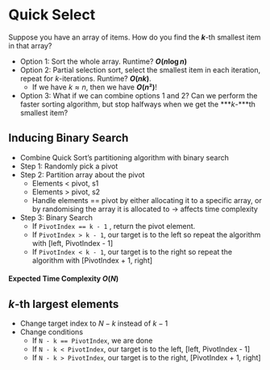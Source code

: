 # Quick Select

Suppose you have an array of items. How do you find the ***k***-th smallest item in that array?

- Option 1: Sort the whole array. Runtime? **$O(n \log n)$**
- Option 2: Partial selection sort, select the smallest item in each iteration, repeat for $k$-iterations. Runtime? **$O(nk)$**.
    - If we have $k ≈ n$, then we have **$O(n²)$**!
- Option 3: What if we can combine options 1 and 2? Can we perform the faster sorting algorithm, but stop halfways when we get the **$*k$-***th smallest item?

## Inducing Binary Search

- Combine Quick Sort’s partitioning algorithm with binary search
- Step 1: Randomly pick a pivot
- Step 2: Partition array about the pivot
    - Elements < pivot, s1
    - Elements > pivot, s2
    - Handle elements == pivot by either allocating it to a specific array, or by randomising the array it is allocated to → affects time complexity
- Step 3: Binary Search
    - If `PivotIndex == k - 1` , return the pivot element.
    - If `PivotIndex > k - 1`, our target is to the left so repeat the algorithm with [left, PivotIndex - 1]
    - If `PivotIndex < k - 1`, our target is to the right so repeat the algorithm with [PivotIndex + 1, right]

#### Expected Time Complexity $O(N)$

## $k$-th largest elements

- Change target index to $N-k$ instead of $k - 1$
- Change conditions
    - If `N - k == PivotIndex`, we are done
    - If `N - k < PivotIndex`, our target is to the left, [left, PivotIndex - 1]
    - If `N - k > PivotIndex`, our target is to the right, [PivotIndex + 1, right]
